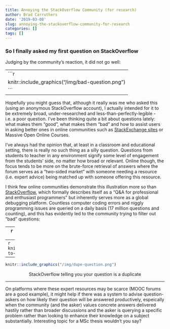 ```yaml
---
title: Annoying the StackOverflow Community (for research)
author: Brad Carruthers
date: '2019-03-08'
slug: annoying-the-stackoverflow-community-for-research
categories: []
tags: []
---
```


### So I finally asked my first question on StackOverflow

Judging by the community's reaction, it did not go well:

---
```r
knitr::include_graphics("/img/bad-question.png")
```
---

Hopefully you might guess that, although it really was me who asked this (using an anonymous StackOverflow account), I actually intended for it to be extremely broad, under-researched and less-than-perfectly-legible - i.e. a poor question. I've been thinking quite a bit about questions lately: what makes them "good", what makes them "bad" and how to assist users in asking better ones in online communities such as [StackExchange sites](https://stackexchange.com) or Massive Open Online Courses.

I've always had the opinion that, at least in a classroom and educational setting, there is really no such thing as a silly question. Questions from students to teacher in any environment signify some level of engagement from the students' side, no matter how broad or relevant. Online though, the focus tends to be more on the brute-force retrieval of answers where the forum serves as a "two-sided market" with someone needing a resource (i.e. expert advice) being matched up with someone offering this resource.

I think few online communities demonstrate this illustration more so than [StackOverflow](https://stackoverflow.com), which formally describes itself as a "Q&A for professional and enthusiast programmers" but inherently serves more as a global debugging platform. Countless computer coding errors and niggly programming issues are queried on a daily basis (17 million questions and counting), and this has evidently led to the community trying to filter out "bad" questions:

---
```r
knitr::include_graphics("/img/se-limiting-bad-questions.png")
```
<center>What I get from StackOverflow after asking my first bad question</center>
---
```r
knitr::include_graphics("/img/nudges-to-improve-question.png")
```
<center>How StackOverflow tries to nudge users</center>
---
```r
knitr::include_graphics("/img/dupe-question.png")
```
<center>StackOverflow telling you your question is a duplicate</center>
---

On platforms where these expert resources may be scarce (MOOC forums are a good example), it might help if there was a system to advise question-askers on how likely their question will be answered productively, espeically when the community (and the asker) values concrete answers delivered hastily rather than broader discussions and the asker is querying a specific problem rather than looking to enhance their knowledge on a subject substantially. Interesting topic for a MSc thesis wouldn't you say?

<!--I think we could all brainstorm the attributes of a "good" question - relevance, narrow enough-->

